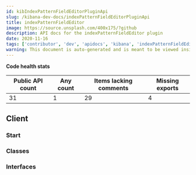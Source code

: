 ```yaml
---
id: kibIndexPatternFieldEditorPluginApi
slug: /kibana-dev-docs/indexPatternFieldEditorPluginApi
title: indexPatternFieldEditor
image: https://source.unsplash.com/400x175/?github
description: API docs for the indexPatternFieldEditor plugin
date: 2020-11-16
tags: ['contributor', 'dev', 'apidocs', 'kibana', 'indexPatternFieldEditor']
warning: This document is auto-generated and is meant to be viewed inside our experimental, new docs system. Reach out in #docs-engineering for more info.
---
```






**Code health stats**

| Public API count  | Any count | Items lacking comments | Missing exports |
|-------------------|-----------|------------------------|-----------------|
| 31 | 1 | 29 | 4 |

## Client

### Start
<DocDefinitionList data={[indexPatternFieldEditorObj.client.start]}/>

### Classes
<DocDefinitionList data={indexPatternFieldEditorObj.client.classes}/>

### Interfaces
<DocDefinitionList data={indexPatternFieldEditorObj.client.interfaces}/>

